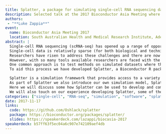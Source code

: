 ```yaml
---
title: Splatter, a package for simulating single-cell RNA sequencing data
description: Selected talk at the 2017 Bioconductor Asia Meeting where I presented technical details of the Splatter package
authors:
 - "**Luke Zappia**"
event:
  name: Bioconductor Asia Meeting 2017
  location: South Australian Health and Medical Research Institute, Adelaide, Australia
abstract: |
  Single-cell RNA sequencing (scRNA-seq) has opened up a range of opportunities for investigating the transcriptome, but with the dramatic increase in resolution comes an array of bioinformatics challenges.
  Single-cell data is relatively sparse (for both biological and technical reasons), quality control is difficult and it is unclear if methods designed for bulk RNA-seq are appropriate for scRNA-seq data.
  Researchers have risen to address these challenges and there are now more than 140 scRNA-seq analysis tools available.
  However, with so many tools available researchers are faced with the difficult task of choosing which to use, making it important to be able to assess and compare the performance, quality and limitations of each tool.
  One common approach is to test methods on simulated datasets where the true answers are known.
  To aid this process we have developed Splatter, a Bioconductor R package for reproducible simulation of scRNA-seq datasets (bioconductor.org/packages/splatter).

  Splatter is a simulation framework that provides access to a variety of simulation models, allowing users to estimate parameters from real data in order to easily generate realistic synthetic scRNA-seq datasets.
  As part of Splatter we also introduce our own simulation model, Splat, capable of reproducing scRNA-seq datasets with multiple groups of cells, differentiation paths or batch effects.
  Here we will discuss some how Splatter can be used to develop and compare analysis tools.
  We will also touch on our experience developing Splatter, some of the design choices we made and how we have integrated other Bioconductor packages such as the SingleCellExperiment class.
categories: ["single-cell", "RNA-seq", "simulation", "software", "splatter", "R", "bioconductor"]
date: 2017-11-17
links:
  code: https://github.com/Oshlack/splatter
  package: https://bioconductor.org/packages/splatter/
  slides: https://speakerdeck.com/lazappi/biocasia-2017
speakerdeck: b57ff63f5ec04a6c907e742109aef4db
---
```

